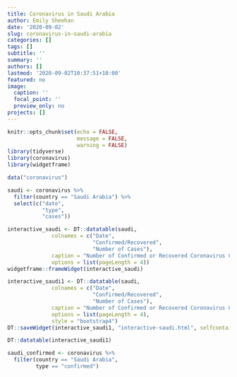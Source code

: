 ```yaml
---
title: Coronavirus in Saudi Arabia
author: Emily Sheehan
date: '2020-09-02'
slug: coronavirus-in-saudi-arabia
categories: []
tags: []
subtitle: ''
summary: ''
authors: []
lastmod: '2020-09-02T10:37:51+10:00'
featured: no
image:
  caption: ''
  focal_point: ''
  preview_only: no
projects: []
---
```


```r
knitr::opts_chunk$set(echo = FALSE,
                      message = FALSE,
                      warning = FALSE)
library(tidyverse)
library(coronavirus)
library(widgetframe)
```

```r
data("coronavirus")
```

```r
saudi <- coronavirus %>%
  filter(country == "Saudi Arabia") %>%
  select(c("date",
           "type",
           "cases")) 
```

```r
interactive_saudi <- DT::datatable(saudi,
              colnames = c("Date",
                           "Confirmed/Recovered",
                           "Number of Cases"),
              caption = "Number of Confirmed or Recovered Coronavirus Cases on a given Date in Saudi Arabia", 
              options = list(pageLength = 4))
widgetframe::frameWidget(interactive_saudi)
```

```r
interactive_saudi1 <- DT::datatable(saudi,
              colnames = c("Date",
                           "Confirmed/Recovered",
                           "Number of Cases"),
              caption = "Number of Confirmed or Recovered Coronavirus Cases on a given Date in Saudi Arabia", 
              options = list(pageLength = 4),
              style = "bootstrap4")
DT::saveWidget(interactive_saudi1, "interactive-saudi.html", selfcontained = FALSE)
```


```r
DT::datatable(interactive_saudi1)
```



```r
saudi_confirmed <- coronavirus %>%
  filter(country == "Saudi Arabia",
         type == "confirmed") 
```



